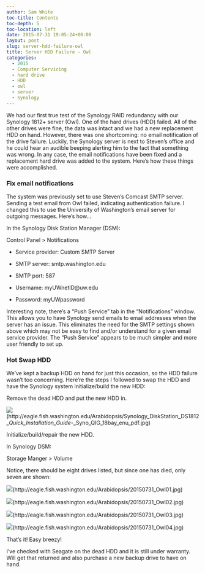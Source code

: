 ```yaml
---
author: Sam White
toc-title: Contents
toc-depth: 5
toc-location: left
date: 2015-07-31 19:05:24+00:00
layout: post
slug: server-hdd-failure-owl
title: Server HDD Failure - Owl
categories:
  - 2015
  - Computer Servicing
  - hard drive
  - HDD
  - owl
  - server
  - Synology
---
```


We had our first true test of the Synology RAID redundancy with our Synology 1812+ server (Owl). One of the hard drives (HDD) failed. All of the other drives were fine, the data was intact and we had a new replacement HDD on hand. However, there was one shortcoming: no email notification of the drive failure. Luckily, the Synology server is next to Steven's office and he could hear an audible beeping alerting him to the fact that something was wrong. In any case, the email notifications have been fixed and a replacement hard drive was added to the system. Here's how these things were accomplished.





### Fix email notifications



The system was previously set to use Steven's Comcast SMTP server. Sending a test email from Owl failed, indicating authentication failure. I changed this to use the University of Washington's email server for outgoing messages. Here's how...

In the Synology Disk Station Manager (DSM):

Control Panel > Notifications




    
  * Service provider: Custom SMTP Server

    
  * SMTP server: smtp.washington.edu

    
  * SMTP port: 587

    
  * Username: myUWnetID@uw.edu

    
  * Password: myUWpassword



Interesting note, there's a "Push Service" tab in the "Notifications" window. This allows you to have Synology send emails to email addresses when the server has an issue. This eliminates the need for the SMTP settings shown above which may not be easy to find and/or understand for a given email service provider. The "Push Service" appears to be much simpler and more user friendly to set up.





### Hot Swap HDD



We've kept a backup HDD on hand for just this occasion, so the HDD failure wasn't too concerning. Here're the steps I followed to swap the HDD and have the Synology system initialize/build the new HDD:



Remove the dead HDD and put the new HDD in.

![](https://eagle.fish.washington.edu/Arabidopsis/Synology_DiskStation_DS1812__Quick_Installation_Guide_-_Syno_QIG_18bay_enu_pdf.jpg)(http://eagle.fish.washington.edu/Arabidopsis/Synology_DiskStation_DS1812__Quick_Installation_Guide_-_Syno_QIG_18bay_enu_pdf.jpg)





Initialize/build/repair the new HDD.

In Synology DSM:

Storage Manger > Volume

Notice, there should be eight drives listed, but since one has died, only seven are shown:

![](https://eagle.fish.washington.edu/Arabidopsis/20150731_Owl01.jpg)(http://eagle.fish.washington.edu/Arabidopsis/20150731_Owl01.jpg)





![](https://eagle.fish.washington.edu/Arabidopsis/20150731_Owl02.jpg)(http://eagle.fish.washington.edu/Arabidopsis/20150731_Owl02.jpg)





![](https://eagle.fish.washington.edu/Arabidopsis/20150731_Owl03.jpg)(http://eagle.fish.washington.edu/Arabidopsis/20150731_Owl03.jpg)





![](https://eagle.fish.washington.edu/Arabidopsis/20150731_Owl04.jpg)(http://eagle.fish.washington.edu/Arabidopsis/20150731_Owl04.jpg)



That's it! Easy breezy!

I've checked with Seagate on the dead HDD and it is still under warranty. Will get that returned and also purchase a new backup drive to have on hand.
